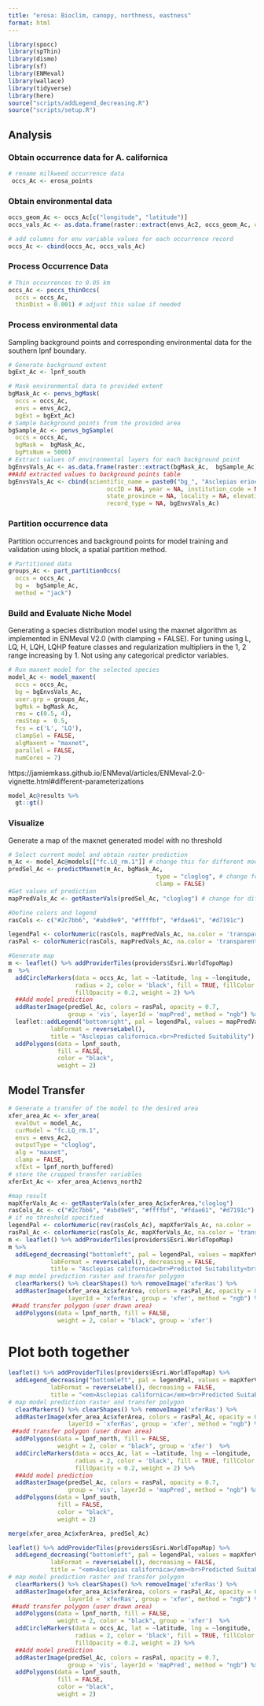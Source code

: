 ```yaml
---
title: "erosa: Bioclim, canopy, northness, eastness"
format: html
---
```


```r
library(spocc)
library(spThin)
library(dismo)
library(sf)
library(ENMeval)
library(wallace)
library(tidyverse)
library(here)
source("scripts/addLegend_decreasing.R")
source("scripts/setup.R")
```

## Analysis

### Obtain occurrence data for A. californica

```r
# rename milkweed occurrence data
 occs_Ac <- erosa_points
```

### Obtain environmental data

```r
occs_geom_Ac <- occs_Ac[c("longitude", "latitude")]
occs_vals_Ac <- as.data.frame(raster::extract(envs_Ac2, occs_geom_Ac, cellnumbers = TRUE))

# add columns for env variable values for each occurrence record
occs_Ac <- cbind(occs_Ac, occs_vals_Ac)
```


### Process Occurrence Data

```r
# Thin occurrences to 0.05 km
occs_Ac <- poccs_thinOccs(
  occs = occs_Ac, 
  thinDist = 0.001) # adjust this value if needed
```

### Process environmental data

Sampling background points and corresponding environmental data for the southern lpnf boundary.

```r
# Generate background extent
bgExt_Ac <- lpnf_south

# Mask environmental data to provided extent
bgMask_Ac <- penvs_bgMask(
  occs = occs_Ac,
  envs = envs_Ac2,
  bgExt = bgExt_Ac)
# Sample background points from the provided area
bgSample_Ac <- penvs_bgSample(
  occs = occs_Ac,
  bgMask =  bgMask_Ac,
  bgPtsNum = 5000)
# Extract values of environmental layers for each background point
bgEnvsVals_Ac <- as.data.frame(raster::extract(bgMask_Ac,  bgSample_Ac))
##Add extracted values to background points table
bgEnvsVals_Ac <- cbind(scientific_name = paste0("bg_", "Asclepias eriocarpa"), bgSample_Ac,
                            occID = NA, year = NA, institution_code = NA, country = NA,
                            state_province = NA, locality = NA, elevation = NA,
                            record_type = NA, bgEnvsVals_Ac)
```

### Partition occurrence data

Partition occurrences and background points for model training and
validation using block, a spatial partition method.

```r
# Partitioned data
groups_Ac <- part_partitionOccs(
  occs = occs_Ac ,
  bg =  bgSample_Ac, 
  method = "jack") 
```


### Build and Evaluate Niche Model

Generating a species distribution model using the maxnet algorithm as
implemented in ENMeval V2.0 (with clamping = FALSE). For tuning using L,
LQ, H, LQH, LQHP feature classes and regularization multipliers in the
1, 2 range increasing by 1. Not using any categorical predictor
variables.

```r
# Run maxent model for the selected species
model_Ac <- model_maxent(
  occs = occs_Ac,
  bg = bgEnvsVals_Ac,
  user.grp = groups_Ac, 
  bgMsk = bgMask_Ac,
  rms = c(0.5, 4), 
  rmsStep =  0.5,
  fcs = c('L', 'LQ'),
  clampSel = FALSE,
  algMaxent = "maxnet",
  parallel = FALSE,
  numCores = 7)
```

https://jamiemkass.github.io/ENMeval/articles/ENMeval-2.0-vignette.html#different-parameterizations
```r
model_Ac@results %>%
  gt::gt()
```

### Visualize

Generate a map of the maxnet generated model with no threshold

```r
# Select current model and obtain raster prediction
m_Ac <- model_Ac@models[["fc.LQ_rm.1"]] # change this for different models
predSel_Ac <- predictMaxnet(m_Ac, bgMask_Ac,
                                          type = "cloglog", # change for different types
                                          clamp = FALSE)
#Get values of prediction
mapPredVals_Ac <- getRasterVals(predSel_Ac, "cloglog") # change for different types

#Define colors and legend  
rasCols <- c("#2c7bb6", "#abd9e9", "#ffffbf", "#fdae61", "#d7191c")

legendPal <- colorNumeric(rasCols, mapPredVals_Ac, na.color = 'transparent')
rasPal <- colorNumeric(rasCols, mapPredVals_Ac, na.color = 'transparent')

#Generate map
m <- leaflet() %>% addProviderTiles(providers$Esri.WorldTopoMap) 
m  %>%
  addCircleMarkers(data = occs_Ac, lat = ~latitude, lng = ~longitude,
                   radius = 2, color = 'black', fill = TRUE, fillColor = "black",
                   fillOpacity = 0.2, weight = 2) %>% 
  ##Add model prediction
  addRasterImage(predSel_Ac, colors = rasPal, opacity = 0.7,
                 group = 'vis', layerId = 'mapPred', method = "ngb") %>%
  leaflet::addLegend("bottomright", pal = legendPal, values = mapPredVals_Ac, layerId = "train",
            labFormat = reverseLabel(),
            title = "Asclepias californica.<br>Predicted Suitability") %>%
  addPolygons(data = lpnf_south,
              fill = FALSE,
              color = "black",
              weight = 2)
```

## Model Transfer

```r
# Generate a transfer of the model to the desired area
xfer_area_Ac <- xfer_area(
  evalOut = model_Ac,
  curModel = "fc.LQ_rm.1",
  envs = envs_Ac2, 
  outputType = "cloglog",
  alg = "maxnet",
  clamp = FALSE,
  xfExt = lpnf_north_buffered) 
# store the cropped transfer variables
xferExt_Ac <- xfer_area_Ac$envs_north2

#map result
mapXferVals_Ac <- getRasterVals(xfer_area_Ac$xferArea,"cloglog")
rasCols_Ac <- c("#2c7bb6", "#abd9e9", "#ffffbf", "#fdae61", "#d7191c")
# if no threshold specified
legendPal <- colorNumeric(rev(rasCols_Ac), mapXferVals_Ac, na.color = 'transparent')
rasPal_Ac <- colorNumeric(rasCols_Ac, mapXferVals_Ac, na.color = 'transparent')
m <- leaflet() %>% addProviderTiles(providers$Esri.WorldTopoMap)
m %>%
  addLegend_decreasing("bottomleft", pal = legendPal, values = mapXferVals_Ac, layerId = "xfer",
            labFormat = reverseLabel(), decreasing = FALSE,
            title = "Asclepias californica<br>Predicted Suitability<br>(Transferred)") %>%
# map model prediction raster and transfer polygon
  clearMarkers() %>% clearShapes() %>% removeImage('xferRas') %>%
  addRasterImage(xfer_area_Ac$xferArea, colors = rasPal_Ac, opacity = 0.7,
                 layerId = 'xferRas', group = 'xfer', method = "ngb") %>%
 ##add transfer polygon (user drawn area)
  addPolygons(data = lpnf_north, fill = FALSE,
              weight = 2, color = "black", group = 'xfer')
```


# Plot both together

```r
leaflet() %>% addProviderTiles(providers$Esri.WorldTopoMap) %>%
  addLegend_decreasing("bottomleft", pal = legendPal, values = mapXferVals_Ac, layerId = "xfer",
            labFormat = reverseLabel(), decreasing = FALSE,
            title = "<em>Asclepias californica</em><br>Predicted Suitability<br>") %>%
# map model prediction raster and transfer polygon
  clearMarkers() %>% clearShapes() %>% removeImage('xferRas') %>%
  addRasterImage(xfer_area_Ac$xferArea, colors = rasPal_Ac, opacity = 0.7,
                 layerId = 'xferRas', group = 'xfer', method = "ngb") %>%
 ##add transfer polygon (user drawn area)
  addPolygons(data = lpnf_north, fill = FALSE,
              weight = 2, color = "black", group = 'xfer')  %>%
  addCircleMarkers(data = occs_Ac, lat = ~latitude, lng = ~longitude,
                   radius = 2, color = 'black', fill = TRUE, fillColor = "black",
                   fillOpacity = 0.2, weight = 2) %>% 
  ##Add model prediction
  addRasterImage(predSel_Ac, colors = rasPal, opacity = 0.7,
                 group = 'vis', layerId = 'mapPred', method = "ngb") %>%
  addPolygons(data = lpnf_south,
              fill = FALSE,
              color = "black",
              weight = 2)
```

```r
merge(xfer_area_Ac$xferArea, predSel_Ac)
```

```r
leaflet() %>% addProviderTiles(providers$Esri.WorldTopoMap) %>%
  addLegend_decreasing("bottomleft", pal = legendPal, values = mapXferVals_Ac, layerId = "xfer",
            labFormat = reverseLabel(), decreasing = FALSE,
            title = "<em>Asclepias californica</em><br>Predicted Suitability<br>") %>%
# map model prediction raster and transfer polygon
  clearMarkers() %>% clearShapes() %>% removeImage('xferRas') %>%
  addRasterImage(xfer_area_Ac$xferArea, colors = rasPal_Ac, opacity = 0.7,
                 layerId = 'xferRas', group = 'xfer', method = "ngb") %>%
 ##add transfer polygon (user drawn area)
  addPolygons(data = lpnf_north, fill = FALSE,
              weight = 2, color = "black", group = 'xfer')  %>%
  addCircleMarkers(data = occs_Ac, lat = ~latitude, lng = ~longitude,
                   radius = 2, color = 'black', fill = TRUE, fillColor = "black",
                   fillOpacity = 0.2, weight = 2) %>% 
  ##Add model prediction
  addRasterImage(predSel_Ac, colors = rasPal, opacity = 0.7,
                 group = 'vis', layerId = 'mapPred', method = "ngb") %>%
  addPolygons(data = lpnf_south,
              fill = FALSE,
              color = "black",
              weight = 2)
```

